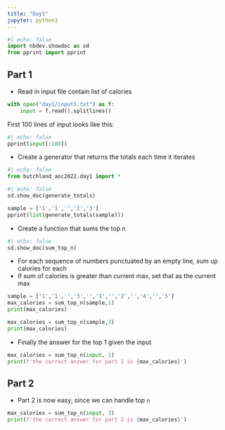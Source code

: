 ```yaml
---
title: "Day1"
jupyter: python3
---
```


```python
#| echo: false
import nbdev.showdoc as sd
from pprint import pprint
```

## Part 1

* Read in input file contain list of calories
```python
with open("day1/input1.txt") as f:
    input = f.read().splitlines()
```
First 100 lines of input looks like
this:

```python
#| echo: false
pprint(input[:100])
```

* Create a generator that returns the totals each time it iterates

```python
#| echo: false
from butchland_aoc2022.day1 import *

```


```python
#| echo: false
sd.show_doc(generate_totals)
```

```python
sample = ['1','1','','2','3']
pprint(list(generate_totals(sample)))
```

* Create a function that sums the top n

```python
#| echo: false
sd.show_doc(sum_top_n)
```


* For each sequence of numbers punctuated by 
an empty line, sum up calories for each 
* If sum of calories is greater than current max, set that as the current max

```python
sample = ['1','1','','3','','1','','2','','4','','5']
max_calories = sum_top_n(sample,1)
print(max_calories)
```

```python
max_calories = sum_top_n(sample,3)
print(max_calories)
```

* Finally the answer for the top 1 given the input

```python
max_calories = sum_top_n(input, 1)
print(f'the correct answer for part 1 is {max_calories}')
```

## Part 2

* Part 2 is now easy, since we can handle top `n`

```python
max_calories = sum_top_n(input, 3)
print(f'the correct answer for part 2 is {max_calories}')
```